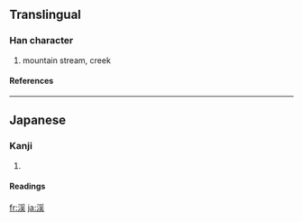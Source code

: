 {{see|溪}}

==Translingual==
===Han character===
{{Han char|rn=85|rad=水|as=08|sn=11|four=|canj=水月手人 (EBQO)}}
# mountain stream, creek
====References====
{{Han ref|kx=0633.371|hdz=31654.021|uh=6E13|ud=28179}}

----
==Japanese==
===Kanji===
{{ja-kanji|grade=c|rs=水08}}
# {{defn|Japanese}} 
====Readings====
{{ja-readings|on=[[けい]] (kei)|kun=[[たに]] (tani)}}

[[fr:渓]]
[[ja:渓]]